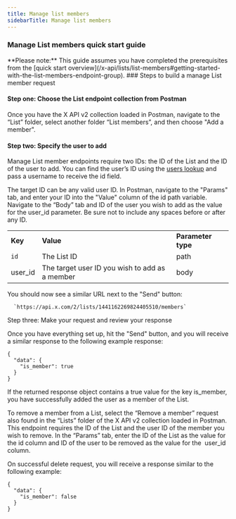 ---
title: Manage list members
sidebarTitle: Manage list members
---


### Manage List members quick start guide

<Note>
**Please note:** This guide assumes you have completed the prerequisites from the [quick start overview](/x-api/lists/list-members#getting-started-with-the-list-members-endpoint-group).
</Note>
### Steps to build a manage List member request

#### Step one: Choose the List endpoint collection from Postman

Once you have the X API v2 collection loaded in Postman, navigate to the “List” folder, select another folder “List members”, and then choose "Add a member".
 

#### Step two: Specify the user to add

Manage List member endpoints require two IDs: the ID of the List and the ID of the user to add. You can find the user’s ID using the [users lookup](/x-api/users/lookup/introduction) and pass a username to receive the id field.

The target ID can be any valid user ID. In Postman, navigate to the "Params" tab, and enter your ID into the "Value" column of the id path variable. Navigate to the “Body” tab and ID of the user you wish to add as the value for the user_id parameter. Be sure not to include any spaces before or after any ID.

|     |     |     |
| :--- | :--- | :--- |
| **Key** | **Value** | **Parameter type** |
| `id` | The List ID | path |
| user_id | The target user ID you wish to add as a member | body |

You should now see a similar URL next to the "Send" button:

      `https://api.x.com/2/lists/1441162269824405510/members`


Step three: Make your request and review your response

Once you have everything set up, hit the "Send" button, and you will receive a similar response to the following example response:

```
{
  "data": {
    "is_member": true
  }
}
```

If the returned response object contains a true value for the key is_member, you have successfully added the user as a member of the List. 

To remove a member from a List, select the “Remove a member” request also found in the “Lists” folder of the X API v2 collection loaded in Postman. This endpoint requires the ID of the List and the user ID of the member you wish to remove. In the “Params” tab, enter the ID of the List as the value for the id column and ID of the user to be removed as the value for the  user_id column. 

On successful delete request, you will receive a response similar to the following example:

```
{
  "data": {
    "is_member": false
  }
}
```

